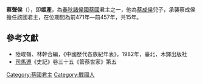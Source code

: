 '''蔡聲侯'''（{{bd|？||前457年||catIdx=J}}），即'''姬產'''，為[[春秋时期|春秋]][[諸侯國|諸侯國]][[蔡國|蔡國]]君主之一，他為[[蔡成侯|蔡成侯]]兒子，承襲蔡成侯擔任該國君主，在位期間為前471年—前457年，共15年。

==參考文獻==
*陸峻嶺、林幹合編，《中國歷代各族紀年表》，1982年，臺北，木鐸出版社
*[[司馬遷|司馬遷]]《史記》卷三十五《管蔡世家》第五

{{start box}}
{{s-before|[[蔡成侯|蔡成侯]]}}
{{s-title|[[春秋时期|春秋]][[蔡國|蔡國]]君主|在位期間前471年—前457年，共15年}}
{{s-after|[[蔡元侯|蔡元侯]]}}
{{end box}}
{{蔡國君主}}
[[Category:蔡國君主|Category:蔡國君主]]
[[Category:戰國人|Category:戰國人]]